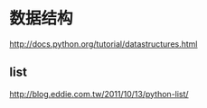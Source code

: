 = 数据结构 =
[[http://docs.python.org/tutorial/datastructures.html]]

== list ==
[[http://blog.eddie.com.tw/2011/10/13/python-list/]]
